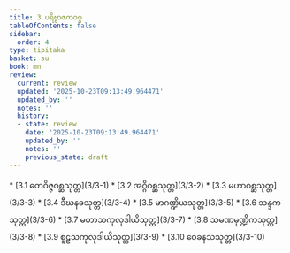 ```yaml
---
title: 3 ပရိဗ္ဗာဇကဝဂ္ဂ
tableOfContents: false
sidebar:
  order: 4
type: tipitaka
basket: su
book: mn
review:
  current: review
  updated: '2025-10-23T09:13:49.964471'
  updated_by: ''
  notes: ''
  history:
  - state: review
    date: '2025-10-23T09:13:49.964471'
    updated_by: ''
    notes: ''
    previous_state: draft
---
```



<ReviewStatus review={frontmatter.review} showDetails={true} />

<HypothesisAnnotation frontmatter={frontmatter} />

<DynamicBreadcrumb />



<TableOfContents book="mn" section="3">
* [3.1 တေဝိဇ္ဇဝစ္ဆသုတ္တ](3/3-1)
* [3.2 အဂ္ဂိဝစ္ဆသုတ္တ](3/3-2)
* [3.3 မဟာဝစ္ဆသုတ္တ](3/3-3)
* [3.4 ဒီဃနခသုတ္တ](3/3-4)
* [3.5 မာဂဏ္ဍိယသုတ္တ](3/3-5)
* [3.6 သန္ဒကသုတ္တ](3/3-6)
* [3.7 မဟာသကုလုဒါယိသုတ္တ](3/3-7)
* [3.8 သမဏမုဏ္ဍိကသုတ္တ](3/3-8)
* [3.9 စူဠသကုလုဒါယိသုတ္တ](3/3-9)
* [3.10 ဝေခနသသုတ္တ](3/3-10)
</TableOfContents>